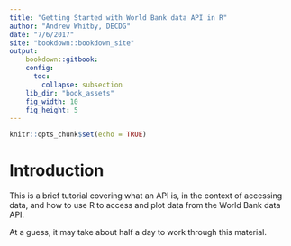 ```yaml
---
title: "Getting Started with World Bank data API in R"
author: "Andrew Whitby, DECDG"
date: "7/6/2017"
site: "bookdown::bookdown_site"
output:
    bookdown::gitbook:
    config: 
      toc:
        collapse: subsection
    lib_dir: "book_assets"
    fig_width: 10
    fig_height: 5
---
```

  
  ```r
knitr::opts_chunk$set(echo = TRUE)
```

# Introduction

This is a brief tutorial covering what an API is, in the context of accessing data,
and how to use R to access and plot data from the World Bank data API.

At a guess, it may take about half a day to work through this material.